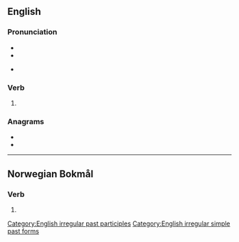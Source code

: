 {{also|slēpt}}
==English==

===Pronunciation===
* {{IPA|/slɛpt/|lang=en}}
* {{audio|en-us-slept.ogg|Audio (US)|lang=en}}

* {{rhymes|ɛpt|lang=en}}

===Verb===
{{head|en|verb form}}

# {{en-past of|sleep}}

===Anagrams===
* {{l|en|pelts}}
* {{l|en|spelt}}

[[Category:English irregular past participles]]
[[Category:English irregular simple past forms]]

----

==Norwegian Bokmål==

===Verb===
{{head|nb|verb form}}

# {{form of|past participle|slepe|lang=nb}}